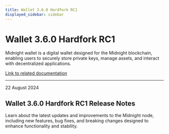 ```yaml
---
title: Wallet 3.6.0 Hardfork RC1
displayed_sidebar: sidebar
---
```


# Wallet 3.6.0 Hardfork RC1

Midnight wallet is a digital wallet designed for the Midnight blockchain, enabling users to securely store private keys, manage assets, and interact with decentralized applications.

[Link to related documentation](../../learn/introduction/wallets)

---

<div 
  style={{
    marginTop: '0',
    fontSize: '1rem',
    fontWeight: 'normal',
    marginBottom: '0.5rem'
  }}
>
  22 August 2024
</div>

## Wallet 3.6.0 Hardfork RC1 Release Notes

Learn about the latest updates and improvements to the Midnight node, including new features, bug fixes, and breaking changes designed to enhance functionality and stability.
